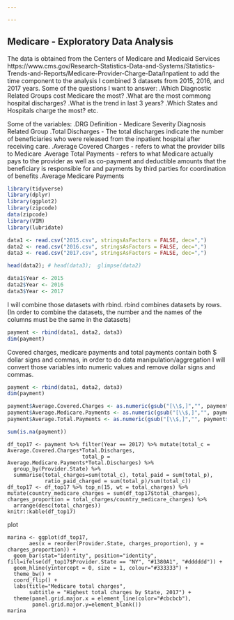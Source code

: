 ---

---


## Medicare - Exploratory Data Analysis

The data is obtained from the Centers of Medicare and Medicaid Services https://www.cms.gov/Research-Statistics-Data-and-Systems/Statistics-Trends-and-Reports/Medicare-Provider-Charge-Data/Inpatient to add the time component to the analysis I combined 3 datasets from 2015, 2016, and 2017 years. Some of the questions I want to answer:
.Which Diagnostic Related Groups cost Medicare the most?
.What are the most commong hospital discharges? 
.What is the trend in last 3 years?
.Which States and Hospitals charge the most? etc.

Some of the variables:
.DRG Definition - Medicare Severity Diagnosis Related Group
.Total Discharges - The total discharges indicate the number of beneficiaries who were released from the inpatient hospital after receiving care.
.Average Covered Charges - refers to what the provider bills to Medicare
.Average Total Payments - refers to what Medicare actually pays to the provider as well as co-payment and deductible amounts that the beneficiary is responsible for and payments by third parties for coordination of benefits
.Average Medicare Payments


```{r eval=FALSE}
library(tidyverse)
library(dplyr)
library(ggplot2)
library(zipcode)
data(zipcode)
library(VIM)
library(lubridate)
```

```{r nata}


data1 <- read.csv("2015.csv", stringsAsFactors = FALSE, dec=",")
data2 <- read.csv("2016.csv", stringsAsFactors = FALSE, dec=",")
data3 <- read.csv("2017.csv", stringsAsFactors = FALSE, dec=",")

head(data2); # head(data3);  glimpse(data2)

data1$Year <- 2015
data2$Year <- 2016
data3$Year <- 2017
```
I will combine those datasets with rbind. rbind combines datasets by rows. (In order to combine the datasets, the number and the names of the columns must be the same in the datasets)


```{r santa}
payment <- rbind(data1, data2, data3)
dim(payment)
```

Covered charges, medicare payments and total payments contain both $ dollar signs and commas, in order to do data manipulation/aggregation I will convert those variables into numeric values and remove dollar signs and commas.

```{r sa}
payment <- rbind(data1, data2, data3)
dim(payment)
```

```{r kaka }
payment$Average.Covered.Charges <- as.numeric(gsub("[\\$,]","", payment$Average.Covered.Charges))
payment$Average.Medicare.Payments <- as.numeric(gsub("[\\$,]","", payment$Average.Medicare.Payments))
payment$Average.Total.Payments <- as.numeric(gsub("[\\$,]","", payment$Average.Total.Payments))

sum(is.na(payment))
```

```{sato }
df_top17 <- payment %>% filter(Year == 2017) %>% mutate(total_c = Average.Covered.Charges*Total.Discharges,
                        total_p = Average.Medicare.Payments*Total.Discharges) %>% 
  group_by(Provider.State) %>%
  summarise(total_charges=sum(total_c), total_paid = sum(total_p),
            ratio_paid_charged = sum(total_p)/sum(total_c)) 
df_top17 <- df_top17 %>% top_n(15, wt = total_charges) %>%  mutate(country_medicare_charges = sum(df_top17$total_charges), charges_proportion = total_charges/country_medicare_charges) %>%
  arrange(desc(total_charges))
knitr::kable(df_top17)
```

plot
```{deda }
marina <- ggplot(df_top17, 
       aes(x = reorder(Provider.State, charges_proportion), y = charges_proportion)) + 
  geom_bar(stat="identity", position="identity", fill=ifelse(df_top17$Provider.State == "NY", "#1380A1", "#dddddd")) +
  geom_hline(yintercept = 0, size = 1, colour="#333333") +
  theme_bw() +
  coord_flip() +
  labs(title="Medicare total charges",
       subtitle = "Highest total charges by State, 2017") +
  theme(panel.grid.major.x = element_line(color="#cbcbcb"), 
        panel.grid.major.y=element_blank())
marina
```

